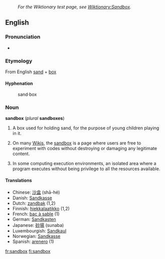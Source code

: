:''For the Wiktionary test page, see [[Wiktionary:Sandbox]].''
==English==

===Pronunciation===
*{{IPA|/ˈsændbɑks/}}

===Etymology===
From English [[sand]] + [[box]]

====Hyphenation====
:sand&middot;box

===Noun===
'''sandbox''' (''plural'' '''sandboxes''')

# A box used for holding sand, for the purpose of young children playing in it. 
# {{wjargon}} On many [[Wiki]]s, the [[Wiktionary:Sandbox|sandbox]] is a page where users are free to experiment with codes without destroying or damaging any legitimate content.
# In some computing execution environments, an isolated area where a program executes without being privilege to all the resources available.

====Translations====
*Chinese: [[沙盒]] (shā-hé)
*Danish: [[Sandkasse]]
*Dutch: [[zandbak]] {{m}} (1,2)
*Finnish: [[hiekkalaatikko]] (1,2)
*French: [[bac à sable]] {{m}} (1)
*German: [[Sandkasten]] {{m}}
*Japanese: [[砂場]] (sunaba)
*Luxembourgish: [[Sandkaul]]
*Norwegian: [[Sandkasse]] {{m}}
*Spanish: [[arenero]] (1)

[[fr:sandbox]]
[[fi:sandbox]]